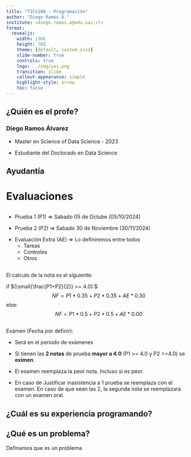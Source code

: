 ```yaml
---
title: "TICS100 - Programación"
author: "Diego Ramos Á."
institute: <diego.ramos.a@edu.uai.cl>
format:
  revealjs: 
    width: 1366
    height: 768
    theme: [default, custom.scss]
    slide-number: true
    controls: true
    logo: ../img/uai.png 
    transition: slide
    callout-appearance: simple
    highlight-style: arrow  
    toc: false
---
```



## ¿Quién es el profe?
### Diego Ramos Álvarez

:::{.fragment .fade-in-then-semi-out}
- Master en Science of Data Science - 2023
:::
:::{.fragment .fade-in-then-semi-out}
- Estudiante del Doctorado en Data Science
:::


## Ayudantía 


# Evaluaciones

## 
:::{.fragment .fade-in-then-semi-out }
- Prueba 1 (P1) => Sabado 05 de Octube (05/10/2024)
:::
:::{.fragment .fade-in-then-semi-out }
- Prueba 2 (P2) => Sabado 30 de Noviembre (30/11/2024)
:::
:::{.fragment .fade-in-then-semi-out }
- Evaluación Extra (AE) => Lo definiremos entre todos
  - Tareas
  - Controles
  - Otros
:::

##
El calculo de la nota es el siguiente:

if $(\small{\frac{P1+P2}{2}} >= 4.0):$
$$
NF = P1*0.35 + P2*0.35 + AE*0.30 
$$
else:
$$
NF = P1*0.5 + P2*0.5 + AE*0.00
$$


##

Exámen (Fecha por definir): 

:::{.fragment .fade-in-then-semi-out}
- Será en el periodo de exámenes
:::
:::{.fragment .fade-in-then-semi-out}
- Si tienen las **2 notas** de prueba **mayor a 4.0** (P1 >= 4.0 y P2 >=4.0) se **eximen**.
:::
:::{.fragment .fade-in-then-semi-out}
- El examen reemplaza la peor nota. Incluso si es peor. 
:::
:::{.fragment .fade-in-then-semi-out}
- En caso de Justificar inasistencia a 1 prueba se reemplaza con el examen. En caso de que sean las 2, la segunda nota se reemplazará con un examen oral.
:::

## ¿Cuál es su experiencia programando?



## ¿Qué es un problema?

Definamos que es un problema

